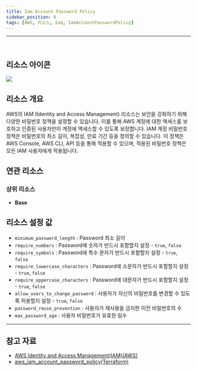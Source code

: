 ```yaml
---
title: Iam Account Password Policy
sidebar_position: 0
tags: [AWS, 리소스, Iam, IamAccountPasswordPolicy]
---
```





<hr />
<br />

## 리소스 아이콘

<img src={icon} />

## 리소스 개요

AWS의 IAM (Identity and Access Management) 리소스는 보안을 강화하기 위해 다양한 비밀번호 정책을 설정할 수 있습니다. 이를 통해 AWS 계정에 대한 액세스를 보호하고 인증된 사용자만이 계정에 액세스할 수 있도록 보장합니다. IAM 계정 비밀번호 정책은 비밀번호의 최소 길이, 복잡성, 만료 기간 등을 정의할 수 있습니다. 이 정책은 AWS Console, AWS CLI, API 등을 통해 적용할 수 있으며, 적용된 비밀번호 정책은 모든 IAM 사용자에게 적용됩니다.

## 연관 리소스

### 상위 리소스

-   **Base**

## 리소스 설정 값

-   `minimum_password_length` : Password 최소 길이
-   `require_numbers` : Password에 숫자가 반드시 포함할지 설정 - `true`, `false`
-   `require_symbols` : Password에 특수 문자가 반드시 포함할지 설정 - `true`, `false`
-   `require_lowercase_characters` : Password에 소문자가 반드시 포함할지 설정 - `true`, `false`
-   `require_uppercase_characters` : Password에 대문자가 반드시 포함할지 설정 - `true`, `false`
-   `allow_users_to_change_password` : 사용자가 자신의 비밀번호를 변경할 수 있도록 허용할지 설정 - `true`, `false`
-   `password_reuse_prevention` : 사용자가 재사용을 금지한 이전 비밀번호의 수
-   `max_password_age` : 사용자 비밀번호가 유효한 일수

---

## 참고 자료

-   [AWS Identity and Access Management(IAM)(AWS)](https://docs.aws.amazon.com/ko_kr/IAM/latest/UserGuide/introduction.html)
-   [aws_iam_account_password_policy(Terraform)](https://registry.terraform.io/providers/hashicorp/aws/latest/docs/resources/iam_account_password_policy)
